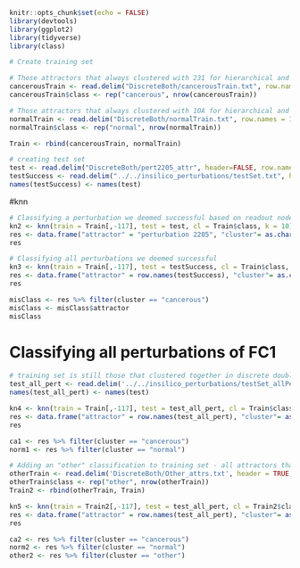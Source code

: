 ```r
knitr::opts_chunk$set(echo = FALSE)
library(devtools)
library(ggplot2)
library(tidyverse)
library(class)
```


```r
# Create training set

# Those attractors that always clustered with 231 for hierarchical and kmeans with 2 and 3 clusters for the discrete double vecotrs
cancerousTrain <- read.delim("DiscreteBoth/cancerousTrain.txt", row.names=1)
cancerousTrain$class <- rep("cancerous", nrow(cancerousTrain))

# Those attractors that always clustered with 10A for hierarchical and kmeans with 2 and 3 clusters for the discrete double vecotrs
normalTrain <- read.delim("DiscreteBoth/normalTrain.txt", row.names = 1)
normalTrain$class <- rep("normal", nrow(normalTrain))

Train <- rbind(cancerousTrain, normalTrain)
```

```r
# creating test set
test <- read.delim("DiscreteBoth/pert2205_attr", header=FALSE, row.names=1) %>% t() %>% as.data.frame()
testSuccess <- read.delim("../../insilico_perturbations/testSet.txt", header=FALSE, row.names=1)
names(testSuccess) <- names(test)
```

#knn

```r
# Classifying a perturbation we deemed successful based on readout nodes
kn2 <- knn(train = Train[,-117], test = test, cl = Train$class, k = 10)
res <- data.frame("attractor" = "perturbation 2205", "cluster"= as.character(kn2), stringsAsFactors = FALSE)
res
```

```r
# Classifying all perturbations we deemed successful
kn3 <- knn(train = Train[,-117], test = testSuccess, cl = Train$class, k =10)
res <- data.frame("attractor" = row.names(testSuccess), "cluster"= as.character(kn3), stringsAsFactors = FALSE)
res

misClass <- res %>% filter(cluster == "cancerous")
misClass <- misClass$attractor
misClass
```
# Classifying all perturbations of FC1
```r
# training set is still those that clustered together in discrete double
test_all_pert <- read.delim('../../insilico_perturbations/testSet_allPerturb.txt', header = FALSE, row.names = 1)
names(test_all_pert) <- names(test)

kn4 <- knn(train = Train[,-117], test = test_all_pert, cl = Train$class, k =10)
res <- data.frame("attractor" = row.names(test_all_pert), "cluster"= as.character(kn4), stringsAsFactors = FALSE)
res

ca1 <- res %>% filter(cluster == "cancerous")
norm1 <- res %>% filter(cluster == "normal")


```

```r
# Adding an "other" classification to training set - all attractors that did not cluster with 231 or 10A
otherTrain <- read.delim('DiscreteBoth/Other_attrs.txt', header = TRUE, row.names = 1)
otherTrain$class <- rep("other", nrow(otherTrain))
Train2 <- rbind(otherTrain, Train)

kn5 <- knn(train = Train2[,-117], test = test_all_pert, cl = Train2$class, k = 10)
res <- data.frame("attractor" = row.names(test_all_pert), "cluster"= as.character(kn4), stringsAsFactors = FALSE)
res

ca2 <- res %>% filter(cluster == "cancerous")
norm2 <- res %>% filter(cluster == "normal")
other2 <- res %>% filter(cluster == "other")


```



